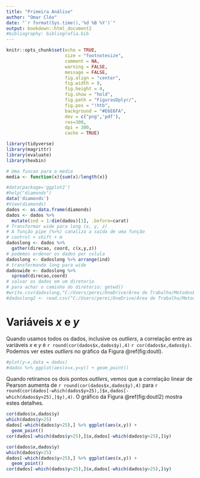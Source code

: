 ```yaml
---
title: "Primeira Análise"
author: "Omar Cléo"
date: "`r format(Sys.time(),'%d %B %Y')`"
output: bookdown::html_document2
#bibliography: bibliografia.bib
---
```


```r
knitr::opts_chunk$set(echo = TRUE, 
                      size = "footnotesize",
                      comment = NA,
                      warning = FALSE,
                      message = FALSE,
                      fig.align = "center",
                      fig.width = 8, 
                      fig.height = 4, 
                      fig.show = "hold",
                      fig.path = "FigurasDplyr/",
                      fig.pos = "!htb",
                      background = "#E6E6FA",
                      dev = c("png",'pdf'),
                      res=300,
                      dpi = 300,
                      cache = TRUE)
```

```r
library(tidyverse)
library(magrittr)
library(evaluate)
library(hexbin)
```

```r
# Uma funcao para a media
media <- function(x){sum(x)/length(x)}
```

```r
#data(package='ggplot2')
#help("diamonds")
data('diamonds')
#View(diamonds)
dados <- as.data.frame(diamonds)
dados <- dados %>% 
  mutate(ind = 1:dim(dados)[1], .before=carat)
# Transformar wide para long (x, y, z)
# A função pipe (%>%) canaliza a saída de uma função
# control + shift + m
dadoslong <- dados %>% 
  gather(direcao, coord, c(x,y,z))
# podemos ordenar os dados por colula
dadoslong <- dadoslong %>% arrange(ind)
# transformando long para wide
dadoswide <- dadoslong %>% 
  spread(direcao,coord)
# salvar os dados em um diretorio
# para achar o caminho do diretorio: getwd()
#write.csv(dadoslong,"C:/Users/perei/OneDrive/Área de Trabalho/MetodosEstatisticos/dimondsLong.csv")
#dadoslong2 <- read.csv("C:/Users/perei/OneDrive/Área de Trabalho/MetodosEstatisticos/dimondsLong.csv")

```

# Variáveis $x$ e $y$

Quando usamos todos os dados, inclusive os *outliers*, a correlação entre as variáveis $x$ e $y$ é ````r round(cor(dados$x,dados$y),4)```` `r cor(dados$x,dados$y)`. Podemos ver estes _outliers_ no gráfico da Figura \@ref(fig:doutl).

```r
#plot(y~x,data = dados)
#dados %>% ggplot(aes(x=x,y=y)) + geom_point()

```

Quando retiramos os dois pontos _outliers_, vemos que a correlação linear de Pearson aumenta de `r round(cor(dados$x,dados$y),4)` para `r round(cor(dados[-which(dados$y>25),]$x,dados[-which(dados$y>25),]$y),4)`. O gráfico da Figura \@ref(fig:doutl2) mostra estes detalhes.



```r
cor(dados$x,dados$y)
which(dados$y>25)
dados[-which(dados$y>25),] %>% ggplot(aes(x,y)) +
  geom_point()
cor(dados[-which(dados$y>25),]$x,dados[-which(dados$y>25),]$y)
```


```r
cor(dados$x,dados$y)
which(dados$y>25)
dados[-which(dados$y>25),] %>% ggplot(aes(x,y)) +
  geom_point()
cor(dados[-which(dados$y>25),]$x,dados[-which(dados$y>25),]$y)
```




